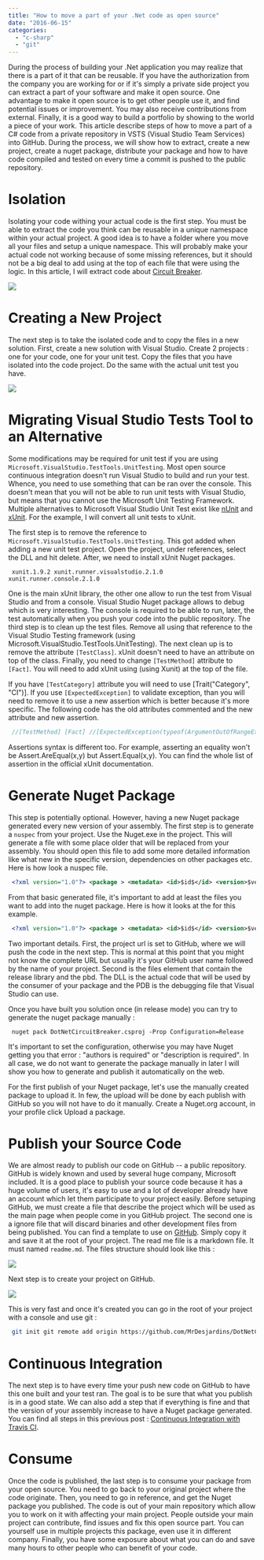 ```yaml
---
title: "How to move a part of your .Net code as open source"
date: "2016-06-15"
categories: 
  - "c-sharp"
  - "git"
---
```


During the process of building your .Net application you may realize that there is a part of it that can be reusable. If you have the authorization from the company you are working for or if it's simply a private side project you can extract a part of your software and make it open source. One advantage to make it open source is to get other people use it, and find potential issues or improvement. You may also receive contributions from external. Finally, it is a good way to build a portfolio by showing to the world a piece of your work. This article describe steps of how to move a part of a C# code from a private repository in VSTS (Visual Studio Team Services) into GitHub. During the process, we will show how to extract, create a new project, create a nuget package, distribute your package and how to have code compiled and tested on every time a commit is pushed to the public repository.

# Isolation

Isolating your code withing your actual code is the first step. You must be able to extract the code you think can be reusable in a unique namespace within your actual project. A good idea is to have a folder where you move all your files and setup a unique namespace. This will probably make your actual code not working because of some missing references, but it should not be a big deal to add using at the top of each file that were using the logic. In this article, I will extract code about [Circuit Breaker](./how-to-create-a-simple-circuit-breaker-in-c). 

![](/images/blog/IsolateCode.png)

# Creating a New Project

The next step is to take the isolated code and to copy the files in a new solution. First, create a new solution with Visual Studio. Create 2 projects : one for your code, one for your unit test. Copy the files that you have isolated into the code project. Do the same with the actual unit test you have.

![](/images/blog/SolutionNewProjects.png)

# Migrating Visual Studio Tests Tool to an Alternative

Some modifications may be required for unit test if you are using `Microsoft.VisualStudio.TestTools.UnitTesting`. Most open source continuous integration doesn't run Visual Studio to build and run your test. Whence, you need to use something that can be ran over the console. This doesn't mean that you will not be able to run unit tests with Visual Studio, but means that you cannot use the Microsoft Unit Testing Framework. Multiple alternatives to Microsoft Visual Studio Unit Test exist like [nUnit](http://www.nunit.org/) and [xUnit](https://xunit.github.io/). For the example, I will convert all unit tests to xUnit.

The first step is to remove the reference to `Microsoft.VisualStudio.TestTools.UnitTesting`. This got added when adding a new unit test project. Open the project, under references, select the DLL and hit delete. After, we need to install xUnit Nuget packages. 

``` 
 xunit.1.9.2 xunit.runner.visualstudio.2.1.0 xunit.runner.console.2.1.0 
```  

One is the main xUnit library, the other one allow to run the test from Visual Studio and from a console. Visual Studio Nuget package allows to debug which is very interesting. The console is required to be able to run, later, the test automatically when you push your code into the public repository. The third step is to clean up the test files. Remove all using that reference to the Visual Studio Testing framework (using Microsoft.VisualStudio.TestTools.UnitTesting). The next clean up is to remove the attribute `[TestClass]`. xUnit doesn't need to have an attribute on top of the class. Finally, you need to change `[TestMethod]` attribute to `[Fact]`. You will need to add xUnit using (using Xunit) at the top of the file.

If you have `[TestCategory]` attribute you will need to use [Trait("Category", "CI")]. If you use `[ExpectedException]` to validate exception, than you will need to remove it to use a new assertion which is better because it's more specific. The following code has the old attributes commented and the new attribute and new assertion. 

```csharp
 //[TestMethod] [Fact] //[ExpectedException(typeof(ArgumentOutOfRangeException))] public void GivenCircuitBreaker_WhenConstructorWithInvalidThreshold_ThenThrowException() { Xunit.Assert.Throws<ArgumentOutOfRangeException>(() => new DotNetCircuitBreaker.CircuitBreaker(0, TimeSpan.FromMinutes(5))); } 
```

Assertions syntax is different too. For example, asserting an equality won't be Assert.AreEqual(x,y) but Assert.Equal(x,y). You can find the whole list of assertion in the official xUnit documentation.

# Generate Nuget Package

This step is potentially optional. However, having a new Nuget package generated every new version of your assembly. The first step is to generate a `nuspec` from your project. Use the Nuget.exe in the project. This will generate a file with some place older that will be replaced from your assembly. You should open this file to add some more detailed information like what new in the specific version, dependencies on other packages etc. Here is how look a nuspec file. 

```xml
 <?xml version="1.0"?> <package > <metadata> <id>$id$</id> <version>$version$</version> <title>$title$</title> <authors>$author$</authors> <owners>$author$</owners> <licenseUrl>http://LICENSE_URL_HERE_OR_DELETE_THIS_LINE</licenseUrl> <projectUrl>http://PROJECT_URL_HERE_OR_DELETE_THIS_LINE</projectUrl> <iconUrl>http://ICON_URL_HERE_OR_DELETE_THIS_LINE</iconUrl> <requireLicenseAcceptance>false</requireLicenseAcceptance> <description>$description$</description> <releaseNotes>Summary of changes made in this release of the package.</releaseNotes> <copyright>Copyright 2016</copyright> <tags>Tag1 Tag2</tags> </metadata> </package> 
```


From that basic generated file, it's important to add at least the files you want to add into the nuget package. Here is how it looks at the for this example.


```xml
 <?xml version="1.0"?> <package > <metadata> <id>$id$</id> <version>$version$</version> <title>$title$</title> <authors>$author$</authors> <owners>$author$</owners> <projectUrl>https://github.com/MrDesjardins/DotNetCircuitBreaker</projectUrl> <requireLicenseAcceptance>false</requireLicenseAcceptance> <description>$description$</description> <releaseNotes>Initial release</releaseNotes> <copyright>Copyright 2016</copyright> <tags>circuit breaker</tags> </metadata> <files> <file src="bin\\Release\\DotNetCircuitBreaker.dll" target="lib" /> <file src="bin\\Release\\DotNetCircuitBreaker.pdb" target="lib" /> </files> </package> 
```

 Two important details. First, the project url is set to GitHub, where we will push the code in the next step. This is normal at this point that you might not know the complete URL but usually it's your GitHub user name followed by the name of your project. Second is the files element that contain the release library and the pbd. The DLL is the actual code that will be used by the consumer of your package and the PDB is the debugging file that Visual Studio can use.

Once you have built you solution once (in release mode) you can try to generate the nuget package manually : 

``` 
 nuget pack DotNetCircuitBreaker.csproj -Prop Configuration=Release 
``` 

It's important to set the configuration, otherwise you may have Nuget getting you that error : "authors is required" or "description is required". In all case, we do not want to generate the package manually in later I will show you how to generate and publish it automatically on the web.

For the first publish of your Nuget package, let's use the manually created package to upload it. In few, the upload will be done by each publish with GitHub so you will not have to do it manually. Create a Nuget.org account, in your profile click Upload a package.

# Publish your Source Code

We are almost ready to publish our code on GitHub -- a public repository. GitHub is widely known and used by several huge company, Microsoft included. It is a good place to publish your source code because it has a huge volume of users, it's easy to use and a lot of developer already have an account which let them participate to your project easily. Before setuping GitHub, we must create a file that describe the project which will be used as the main page when people come in you GitHub project. The second one is a ignore file that will discard binaries and other development files from being published. You can find a template to use on [GitHub](https://github.com/github/gitignore/blob/master/VisualStudio.gitignore). Simply copy it and save it at the root of your project. The read me file is a markdown file. It must named `readme.md`. The files structure should look like this :

![](/images/blog/FileStructureWithReadMe.png)

Next step is to create your project on GitHub. 

![](/images/blog/GitHubNewRepository-1024x763.png)

This is very fast and once it's created you can go in the root of your project with a console and use git : 

```sh 
 git init git remote add origin https://github.com/MrDesjardins/DotNetCircuitBreaker.git git add . git commit -m "first commit" git push -u origin master 
``` 

# Continuous Integration

The next step is to have every time your push new code on GitHub to have this one built and your test ran. The goal is to be sure that what you publish is in a good state. We can also add a step that if everything is fine and that the version of your assembly increase to have a Nuget package generated. You can find all steps in this previous post : [Continuous Integration with Travis CI](./continuous-integration-ci-with-c-net-and-travis-ci).

# Consume

Once the code is published, the last step is to consume your package from your open source. You need to go back to your original project where the code originate. Then, you need to go in reference, and get the Nuget package you published. The code is out of your main repository which allow you to work on it with affecting your main project. People outside your main project can contribute, find issues and fix this open source part. You can yourself use in multiple projects this package, even use it in different company. Finally, you have some exposure about what you can do and save many hours to other people who can benefit of your code.
